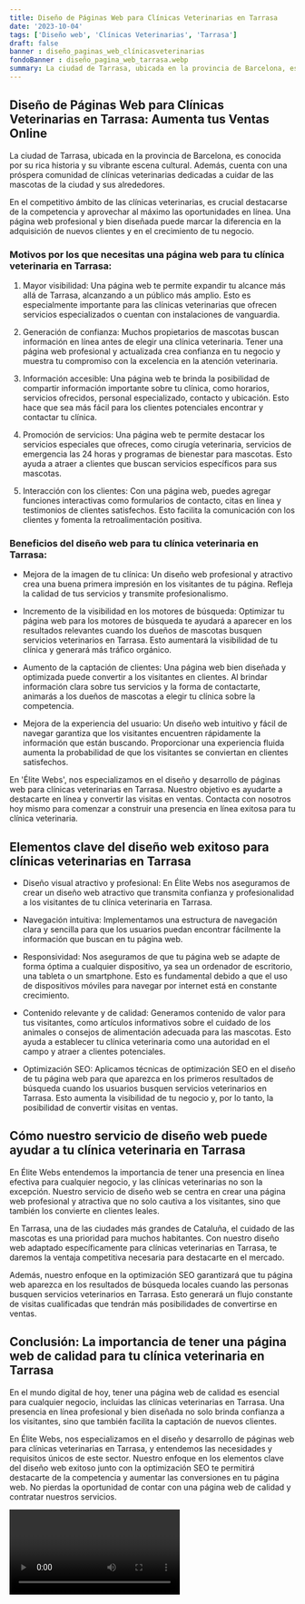 ```yaml
---
title: Diseño de Páginas Web para Clínicas Veterinarias en Tarrasa
date: '2023-10-04'
tags: ['Diseño web', 'Clínicas Veterinarias', 'Tarrasa']
draft: false
banner : diseño_paginas_web_clínicasveterinarias
fondoBanner : diseño_pagina_web_tarrasa.webp
summary: La ciudad de Tarrasa, ubicada en la provincia de Barcelona, es conocida por su rica historia y su vibrante escena cultural. Además, cuenta con una próspera comunidad de clínicas veterinarias dedicadas a cuidar de las mascotas de la ciudad y sus alrededores. 
---
```


## Diseño de Páginas Web para Clínicas Veterinarias en Tarrasa: Aumenta tus Ventas Online

La ciudad de Tarrasa, ubicada en la provincia de Barcelona, es conocida por su rica historia y su vibrante escena cultural. Además, cuenta con una próspera comunidad de clínicas veterinarias dedicadas a cuidar de las mascotas de la ciudad y sus alrededores. 

En el competitivo ámbito de las clínicas veterinarias, es crucial destacarse de la competencia y aprovechar al máximo las oportunidades en línea. Una página web profesional y bien diseñada puede marcar la diferencia en la adquisición de nuevos clientes y en el crecimiento de tu negocio.

### Motivos por los que necesitas una página web para tu clínica veterinaria en Tarrasa:

1. Mayor visibilidad: Una página web te permite expandir tu alcance más allá de Tarrasa, alcanzando a un público más amplio. Esto es especialmente importante para las clínicas veterinarias que ofrecen servicios especializados o cuentan con instalaciones de vanguardia.

2. Generación de confianza: Muchos propietarios de mascotas buscan información en línea antes de elegir una clínica veterinaria. Tener una página web profesional y actualizada crea confianza en tu negocio y muestra tu compromiso con la excelencia en la atención veterinaria.

3. Información accesible: Una página web te brinda la posibilidad de compartir información importante sobre tu clínica, como horarios, servicios ofrecidos, personal especializado, contacto y ubicación. Esto hace que sea más fácil para los clientes potenciales encontrar y contactar tu clínica.

4. Promoción de servicios: Una página web te permite destacar los servicios especiales que ofreces, como cirugía veterinaria, servicios de emergencia las 24 horas y programas de bienestar para mascotas. Esto ayuda a atraer a clientes que buscan servicios específicos para sus mascotas.

5. Interacción con los clientes: Con una página web, puedes agregar funciones interactivas como formularios de contacto, citas en línea y testimonios de clientes satisfechos. Esto facilita la comunicación con los clientes y fomenta la retroalimentación positiva.

### Beneficios del diseño web para tu clínica veterinaria en Tarrasa:

- Mejora de la imagen de tu clínica: Un diseño web profesional y atractivo crea una buena primera impresión en los visitantes de tu página. Refleja la calidad de tus servicios y transmite profesionalismo.

- Incremento de la visibilidad en los motores de búsqueda: Optimizar tu página web para los motores de búsqueda te ayudará a aparecer en los resultados relevantes cuando los dueños de mascotas busquen servicios veterinarios en Tarrasa. Esto aumentará la visibilidad de tu clínica y generará más tráfico orgánico.

- Aumento de la captación de clientes: Una página web bien diseñada y optimizada puede convertir a los visitantes en clientes. Al brindar información clara sobre tus servicios y la forma de contactarte, animarás a los dueños de mascotas a elegir tu clínica sobre la competencia.

- Mejora de la experiencia del usuario: Un diseño web intuitivo y fácil de navegar garantiza que los visitantes encuentren rápidamente la información que están buscando. Proporcionar una experiencia fluida aumenta la probabilidad de que los visitantes se conviertan en clientes satisfechos.

En 'Élite Webs', nos especializamos en el diseño y desarrollo de páginas web para clínicas veterinarias en Tarrasa. Nuestro objetivo es ayudarte a destacarte en línea y convertir las visitas en ventas. Contacta con nosotros hoy mismo para comenzar a construir una presencia en línea exitosa para tu clínica veterinaria.

<GifSeo />

<Cta />

## Elementos clave del diseño web exitoso para clínicas veterinarias en Tarrasa

- Diseño visual atractivo y profesional: En Élite Webs nos aseguramos de crear un diseño web atractivo que transmita confianza y profesionalidad a los visitantes de tu clínica veterinaria en Tarrasa.

- Navegación intuitiva: Implementamos una estructura de navegación clara y sencilla para que los usuarios puedan encontrar fácilmente la información que buscan en tu página web.

- Responsividad: Nos aseguramos de que tu página web se adapte de forma óptima a cualquier dispositivo, ya sea un ordenador de escritorio, una tableta o un smartphone. Esto es fundamental debido a que el uso de dispositivos móviles para navegar por internet está en constante crecimiento.

- Contenido relevante y de calidad: Generamos contenido de valor para tus visitantes, como artículos informativos sobre el cuidado de los animales o consejos de alimentación adecuada para las mascotas. Esto ayuda a establecer tu clínica veterinaria como una autoridad en el campo y atraer a clientes potenciales.

- Optimización SEO: Aplicamos técnicas de optimización SEO en el diseño de tu página web para que aparezca en los primeros resultados de búsqueda cuando los usuarios busquen servicios veterinarios en Tarrasa. Esto aumenta la visibilidad de tu negocio y, por lo tanto, la posibilidad de convertir visitas en ventas.

## Cómo nuestro servicio de diseño web puede ayudar a tu clínica veterinaria en Tarrasa

En Élite Webs entendemos la importancia de tener una presencia en línea efectiva para cualquier negocio, y las clínicas veterinarias no son la excepción. Nuestro servicio de diseño web se centra en crear una página web profesional y atractiva que no solo cautiva a los visitantes, sino que también los convierte en clientes leales.

En Tarrasa, una de las ciudades más grandes de Cataluña, el cuidado de las mascotas es una prioridad para muchos habitantes. Con nuestro diseño web adaptado específicamente para clínicas veterinarias en Tarrasa, te daremos la ventaja competitiva necesaria para destacarte en el mercado.

Además, nuestro enfoque en la optimización SEO garantizará que tu página web aparezca en los resultados de búsqueda locales cuando las personas busquen servicios veterinarios en Tarrasa. Esto generará un flujo constante de visitas cualificadas que tendrán más posibilidades de convertirse en ventas.

## Conclusión: La importancia de tener una página web de calidad para tu clínica veterinaria en Tarrasa

En el mundo digital de hoy, tener una página web de calidad es esencial para cualquier negocio, incluidas las clínicas veterinarias en Tarrasa. Una presencia en línea profesional y bien diseñada no solo brinda confianza a los visitantes, sino que también facilita la captación de nuevos clientes.

En Élite Webs, nos especializamos en el diseño y desarrollo de páginas web para clínicas veterinarias en Tarrasa, y entendemos las necesidades y requisitos únicos de este sector. Nuestro enfoque en los elementos clave del diseño web exitoso junto con la optimización SEO te permitirá destacarte de la competencia y aumentar las conversiones en tu página web. No pierdas la oportunidad de contar con una página web de calidad y contratar nuestros servicios.

<Video />

<CtaBot job='Clínicas Veterinarias' city='Tarrasa'/>

<Gmaps query='Tarrasa+españa+maps' />